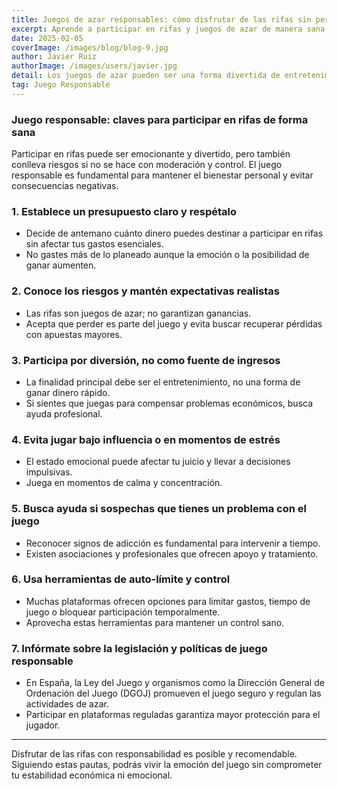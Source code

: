 ---
title: Juegos de azar responsables: cómo disfrutar de las rifas sin perder el control  
excerpt: Aprende a participar en rifas y juegos de azar de manera sana y responsable, manteniendo el equilibrio y evitando riesgos.  
date: 2025-02-05  
coverImage: /images/blog/blog-9.jpg  
author: Javier Ruiz  
authorImage: /images/users/javier.jpg  
detail: Los juegos de azar pueden ser una forma divertida de entretenimiento, pero es importante hacerlo con responsabilidad para evitar problemas económicos y personales. Aquí te damos claves para jugar de forma segura.  
tag: Juego Responsable  
---

### Juego responsable: claves para participar en rifas de forma sana

Participar en rifas puede ser emocionante y divertido, pero también conlleva riesgos si no se hace con moderación y control. El juego responsable es fundamental para mantener el bienestar personal y evitar consecuencias negativas.

### 1. Establece un presupuesto claro y respétalo

- Decide de antemano cuánto dinero puedes destinar a participar en rifas sin afectar tus gastos esenciales.  
- No gastes más de lo planeado aunque la emoción o la posibilidad de ganar aumenten.

### 2. Conoce los riesgos y mantén expectativas realistas

- Las rifas son juegos de azar; no garantizan ganancias.  
- Acepta que perder es parte del juego y evita buscar recuperar pérdidas con apuestas mayores.

### 3. Participa por diversión, no como fuente de ingresos

- La finalidad principal debe ser el entretenimiento, no una forma de ganar dinero rápido.  
- Si sientes que juegas para compensar problemas económicos, busca ayuda profesional.

### 4. Evita jugar bajo influencia o en momentos de estrés

- El estado emocional puede afectar tu juicio y llevar a decisiones impulsivas.  
- Juega en momentos de calma y concentración.

### 5. Busca ayuda si sospechas que tienes un problema con el juego

- Reconocer signos de adicción es fundamental para intervenir a tiempo.  
- Existen asociaciones y profesionales que ofrecen apoyo y tratamiento.

### 6. Usa herramientas de auto-límite y control

- Muchas plataformas ofrecen opciones para limitar gastos, tiempo de juego o bloquear participación temporalmente.  
- Aprovecha estas herramientas para mantener un control sano.

### 7. Infórmate sobre la legislación y políticas de juego responsable

- En España, la Ley del Juego y organismos como la Dirección General de Ordenación del Juego (DGOJ) promueven el juego seguro y regulan las actividades de azar.  
- Participar en plataformas reguladas garantiza mayor protección para el jugador.

---

Disfrutar de las rifas con responsabilidad es posible y recomendable. Siguiendo estas pautas, podrás vivir la emoción del juego sin comprometer tu estabilidad económica ni emocional.

